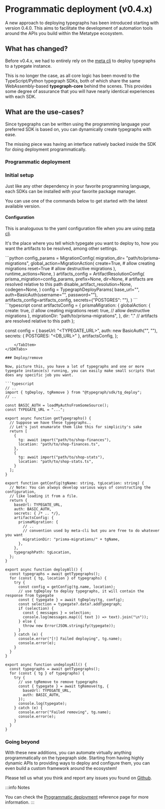 
# Programmatic deployment (v0.4.x)

A new approach to deploying typegraphs has been introduced starting with version 0.4.0. This aims to facilitate the development of automation tools around the APIs you build within the Metatype ecosystem.

## What has changed?

Before v0.4.x, we had to entirely rely on the [meta cli](/docs/reference/meta-cli) to deploy typegraphs to a typegate instance.

This is no longer the case, as all core logic has been moved to the TypeScript/Python typegraph SDKs, both of which share the same WebAssembly-based **typegraph-core** behind the scenes. This provides some degree of assurance that you will have nearly identical experiences with each SDK.


## What are the use-cases?

Since typegraphs can be written using the programming language your preferred SDK is based on, you can dynamically create typegraphs with ease.

The missing piece was having an interface natively backed inside the SDK for doing deployment programmatically.

### Programmatic deployment


### Initial setup

Just like any other dependency in your favorite programming language, each SDKs can be installed with your favorite package manager.

You can use one of the commands below to get started with the latest available version.

<SDKTabs>
    <TabItem value="typescript">
        <UpgradeTsSDK />
    </TabItem>
    <TabItem value="python">
        <UpgradePythonSDK />
    </TabItem>
</SDKTabs>

#### Configuration
This is analoguous to the yaml configuration file when you are using [meta cli](/docs/reference/meta-cli).

It's the place where you tell which typegate you want to deploy to, how you want the artifacts to be resolved, among other settings.

<SDKTabs>
    <TabItem value="python">
```python
config_params = MigrationConfig(
    migration_dir= "path/to/prisma-migrations",
    global_action=MigrationAction(
        create=True, # allow creating migrations
        reset=True  # allow destructive migrations
    ),
    runtime_actions=None,
)
artifacts_config = ArtifactResolutionConfig(
    prisma_migration=config_params,
    prefix=None,
    dir=None,  # artifacts are resolved relative to this path
    disable_artifact_resolution=None,
    codegen=None,
)
config = TypegraphDeployParams(
    base_url="<TYPEGATE_URL>",
    auth=BasicAuth(username="<USERNAME>", password="<PASSWORD>"),
    artifacts_config=artifacts_config,
    secrets={"POSTGRES": "<DB_URL>"},
)
```
    </TabItem>
    <TabItem value="typescript">
```typescript
const artifactsConfig = {
  prismaMigration: {
    globalAction: {
      create: true, // allow creating migrations
      reset: true, // allow destructive migrations
    },
    migrationDir: "path/to/prisma-migrations",
  },
 dir: "." // artifacts are resolved relative to this path
};

const config = {
  baseUrl: "<TYPEGATE_URL>",
  auth: new BasicAuth("<USERNAME>", "<PASSWORD>"),
  secrets: { POSTGRES: "<DB_URL>" },
  artifactsConfig,
};
```
    </TabItem>
</SDKTabs>

### Deploy/remove

Now, picture this, you have a lot of typegraphs and one or more typegate instance(s) running, you can easily make small scripts that does any specific job you want.

```typescript
// ..
import { tgDeploy, tgRemove } from "@typegraph/sdk/tg_deploy";
// ..

const BASIC_AUTH = loadMyAuthsFromSomeSource();
const TYPEGATE_URL = "...";

export async function getTypegraphs() {
  // Suppose we have these typegraphs..
  // Let's just enumarate them like this for simplicity's sake
  return [
    {
      tg: await import("path/to/shop-finances"),
      location: "path/to/shop-finances.ts",
    },
    {
      tg: await import("path/to/shop-stats"),
      location: "path/to/shop-stats.ts",
    }
  ];
}

export function getConfig(tgName: string, tgLocation: string) {
  // Note: You can always develop various ways of constructing the configuration,
  // like loading it from a file.
  return {
    baseUrl: TYPEGATE_URL,
    auth: BASIC_AUTH,
    secrets: { /* .. */},
    artifactsConfig: {
      prismaMigration: {
        // ..
        // convention used by meta-cli but you are free to do whatever you want
        migrationDir: "prisma-migrations/" + tgName,
      },
    },
    typegraphPath: tgLocation,
  };
}

export async function deployAll() {
  const typegraphs = await getTypegraphs();
  for (const { tg, location } of typegraphs) {
    try {
      const config = getConfig(tg.name, location);
      // use tgDeploy to deploy typegraphs, it will contain the response from typegate
      const { typegate } = await tgDeploy(tg, config);
      const selection = typegate?.data?.addTypegraph;
      if (selection) {
        const { messages } = selection;
        console.log(messages.map(({ text }) => text).join("\n"));
      } else {
        throw new Error(JSON.stringify(typegate));
      }
    } catch (e) {
      console.error("[!] Failed deploying", tg.name);
      console.error(e);
    }
  }
}

export async function undeployAll() {
  const typegraphs = await getTypegraphs();
  for (const { tg } of typegraphs) {
    try {
      // use tgRemove to remove typegraphs
      const { typegate } = await tgRemove(tg, {
        baseUrl: TYPEGATE_URL,
        auth: BASIC_AUTH,
      });
      console.log(typegate);
    } catch (e) {
      console.error("Failed removing", tg.name);
      console.error(e);
    }
  }
}
```

### Going beyond

With these new additions, you can automate virtually anything programmatically on the typegraph side.
Starting from having highly dynamic APIs to providing ways to deploy and configure them, you can even build a custom framework around the ecosystem!

Please tell us what you think and report any issues you found on [Github](https://github.com/metatypedev/metatype/issues).

:::info Notes

You can check the [Programmatic deployment](/docs/reference/programmatic-deployment) reference page for more information.
:::
